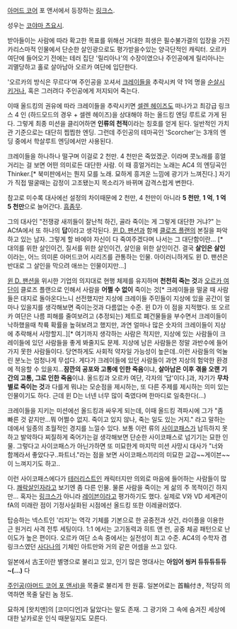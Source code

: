 [[아머드 코어]] 포 앤서에서 등장하는 [[링크스]].

성우는 [[코야마 츠요시]].

받아들이는 사람에 따라 확고한 목표를 위해선 거대한 희생은 필수불가결의 입장을 가진 카리스마적 인물에서 단순한 살인광으로도 평가받을수있는 양극단적인 캐릭터. 오르카 여단에 들어오기 전에는 테러 집단 '릴리아나'의 수장이였으나 주인공에게 릴리아나는 괴멸당하고 홀로 살아남아 오르카 여단에 입단한다.

'오르카의 방식은 무르다'며 주인공을 꼬셔서 [[크레이들]]을 추락시켜 약 1억 명을 [[순살]]시키거나, 혹은 그러려다 주인공에게 저지되어 죽는다. 

이때 올드킹의 권유에 따라 크레이들을 추락시키면 [[셀렌 헤이즈]]도 떠나가고 최강급 링크스 4 인 (하드모드의 경우 + 셀렌 헤이즈)을 상대해야 하는 올드킹 엔딩 루트로 가게 된다. 그렇게 최종 미션을 클리어하면 '''인류의 천적'''이라는 칭호를 얻게 된다. 일반적인 가치관 기준으로는 대단히 찝찝한 엔딩. 그런데 주인공의 테마곡인 'Scorcher'는 3개의 엔딩 중에서 학살루트 엔딩에서만 사용된다.

크레이들을 하나하나 떨구며 이걸로 2 천만. 4 천만은 죽었겠군. 이라며 콧노래를 흥얼거리는 걸 보면 어떤 의미로든 대단한 사람. 이 때 흥얼거리는 노래는 AC4 의 엔딩곡인 Thinker.[* 북미판에서는 뭔지 모를 노래. 묘하게 흥겨운 느낌에 광기가 느껴진다.] 자기가 직접 떨굴때는 감정이 고조됐는지 목소리가 바뀌며 감격스럽게 변한다.

참고로 미수록 대사에선 설정의 차이때문에 2 천만, 4 천만이 아니라 '''5 천만''', '''1 억''', '''1 억 5 천만'''으로 늘어간다. [[흠좀무]].

그의 대사인 "전쟁광 새끼들이 잘난척 하긴, 골라 죽이는 게 그렇게 대단한 거냐?" 는 ACfA에서 또 하나의 '''답'''이라고 생각된다. [[윈 D. 팬션]]과 함께 [[클로즈 플랜]]의 본질을 파악하고 있는 남자. 그렇게 할 바에야 자신이 다 죽여주겠다며 나서는 그 대단함이란... [* 대의를 위한 살인이건, 질서를 위한 살인이건, 살인을 위한 살인이건. 결국 '''살인은 살인'''이라는, 어느 의미론 아머드코어 시리즈를 관통하는 인물. 아이러니하게도 윈 D. 팬션은 반대로 그 살인을 막으려 애쓰는 인물이지만...]

[[윈 D. 팬션]]을 위시한 기업의 의지대로 현행 체제를 유지하며 '''천천히 죽는 것'''과 [[오르카 여단]]이 클로즈 플랜으로 인해서 사람을 '''어쩔 수 없이''' 죽이는 것[* 크레이들을 떨굴 때 사람들은 대지로 돌아온다느니 선전했지만 지상에 크레이들 주민들이 지상에 있을 공간이 얼마나 있을지를 생각해보면 죽이는것과 다름없는 수준. 윈 D가 이 점을 지적했다. 또 오르카 여단은 나름 피해를 줄여보려고 (추정되는) 제트로 폐건물들을 부수면서 크레이들이 낙하했을때 착륙 확률을 높혀보려고 했지만, 과연 얼마나 많은 숫자의 크레이들이 지상에 추락해서 사망할지..][* 여기까지 생각하는 사람은 적지만, 지상에 있는 사람들이 크레이들에 있던 사람들을 좋게 봐줄지도 문제. 지상에 남은 사람들은 정말 과반수에 들어가지 못한 사람들이다. 당연하게도 사회적 약자일 가능성이 높은데..이런 사람들의 억눌린 분노는 엄청나게 무섭다. 게다가 크레이들에 있던 사람들이 과연 지상의 험악한 환경에 적응할 수 있을지...'''잠깐의 공포와 고통에 인한 죽음'''이냐, '''살아남은 이후 겪을 오랜 기간의 고통, 그로 인한 죽음'''이냐. 올드킹과 오르카 여단, 각자의 '답'이다.]과, 자기가 '''무차별로 죽이는 것'''과 다를게 뭐냐는 모순점을 제시하는, 또 다른 주제를 제시하는 의미 있는 인물이기도 하다. 근데 윈 D는 너넨 너무 많이 죽였다며 한마디로 일축한다(...) 

크레이들을 지키는 미션에선 올드킹과 싸우게 되는데, 이때 올드킹 격파시에 그가 "좀 빠른 것 같지만…뭐 어쩔수 없지. 죽이고 있지 않나, 죽는 일도 있는 거지." 라고 말하는 데에서 일종의 초월적인 경지를 느낄수 있다. 보통 이런 류의 [[사이코패스]]가 납득하지 못하고 발악하다 찌질하게 죽어가는걸 생각해보면 단순한 사이코패스로 넘기기는 묘한 인물. 그렇다고 사이코패스가 아닌가하면 또 미묘한게 마지막 미션 사망시 대사가 "너와 함께라서 좋았다구..파트너."라는 점을 보면 사이코패스끼리의 미묘한 교감~~게이븐~~이 느껴지기도 하고..

이런 사이코패스에다가 [[테러리스트]]인 캐릭터지만 의외로 마음에 들어하는 사람들이 많다. [[쾌락살인자]]라고 보기엔 좀 다른 인물. 물론 사람을 죽이는 게 삶의 주 목적이긴 하지만... 혹자는 [[링크스]]가 아니라 [[레이븐]]이라고 평가하기도 했다. 실제로 V와 VD 세계관이 fA의 미래란 점이 기정사실화된 시점에선 올드킹 또한 이레귤러였다.

탑승하는 넥스트인 '리자'는 역각 기체를 기본으로 한 공중전과 샷건, 라이플을 이용한 근 원거리 사격 전투 세팅이다. 1:1 에서는 고기동력과 히트 앤 런, 공중 체공 패턴으로 난이도가 높은 편이다. 오르카 여단 소속 중에서는 실전성이 최고 수준. AC4의 수학자 겸 링크스였던 [[사다나]]의 기체인 아트만와 거의 같은 어셈을 쓰고 있다.

일본에서 古王이란 별명으로 불리고 있고, 인기 많은 명대사는 '''아임어 씽커 듀듀듀듀듀~(...)''' 다

[[주인공(아머드 코어 포 앤서)]]을 목줄로 불리게 한 원흉. 일본어로는 首輪付き, 적당히 의역하면 목줄 달린 놈 정도.

묘하게 [왓치맨]의 [코미디언]과 닮았다는 말도 존재. 그 광기와 그 속에 숨겨진 세상에 대한 날카로운 인식 때문일지도 모른다.
